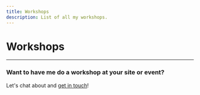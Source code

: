 ```yaml
---
title: Workshops
description: List of all my workshops.
---
```



# Workshops

<Workshops />

---

### Want to have me do a workshop at your site or event?

Let's chat about and [get in touch](mailto:glenn@glennreyes.com)!
